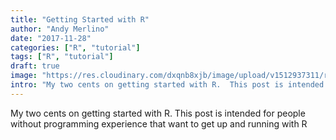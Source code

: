 ```yaml
---
title: "Getting Started with R"
author: "Andy Merlino"
date: "2017-11-28"
categories: ["R", "tutorial"]
tags: ["R", "tutorial"]
draft: true
image: "https://res.cloudinary.com/dxqnb8xjb/image/upload/v1512937311/r-logo_g0t9is.png"
intro: "My two cents on getting started with R.  This post is intended for people without programming experience that want to get up and running with R"
---
```


My two cents on getting started with R.  This post is intended for people without programming experience that want to get up and running with R

